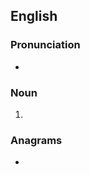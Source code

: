 ==English==

===Pronunciation===
* {{IPA|/pæɹəˈblɛpsɪə/|lang=en}}

===Noun===
{{en-noun|?}}

# {{alternative form of|parablepsy|lang=en}}

===Anagrams===
* {{anagrams|en|a=aaabeilpprs|appraisable}}